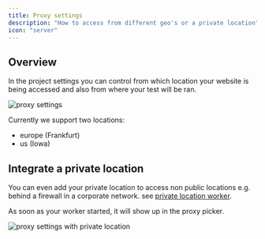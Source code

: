 ```yaml
---
title: Proxy settings
description: "How to access from different geo's or a private location"
icon: "server"
---
```


## Overview

In the project settings you can control from which location your website is being accessed and also
from where your test will be ran.

<Frame caption="proxy settings">
  <img src="/images/proxy/proxy-settings.png" alt="proxy settings" />
</Frame>

Currently we support two locations:

- europe (Frankfurt)
- us (Iowa)

## Integrate a private location

You can even add your private location to access non public locations e.g. behind a firewall in a
corporate network. see [private location worker](/proxy/private-location).

As soon as your worker started, it will show up in the proxy picker.

<Frame caption="proxy settings with staging environment">
  <img
    src="/images/proxy/proxy-settings-with-private.png"
    alt="proxy settings with private location"
  />
</Frame>
